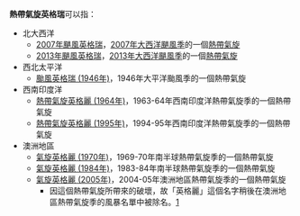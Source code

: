 {{NoteTA
|1=zh:颱風英格瑞 (1946年); zh-cn:超强台风丽德 (1946年); zh-hk:颱風無名 (1946年); zh-tw:中度颱風英格瑞 (1946年)
}}
'''熱帶氣旋英格瑞'''可以指：
*北大西洋
**[[2007年颶風英格瑞|2007年颶風英格瑞]]，[[2007年大西洋颶風季|2007年大西洋颶風季]]的一個[[熱帶氣旋|熱帶氣旋]]
**[[2013年颶風英格瑞|2013年颶風英格瑞]]，[[2013年大西洋颶風季|2013年大西洋颶風季]]的一個[[熱帶氣旋|熱帶氣旋]]
*西北太平洋
**[[颱風英格瑞_(1946年)|颱風英格瑞 (1946年)]]，1946年大平洋颱風季的一個熱帶氣旋
*西南印度洋
**[[熱帶氣旋英格麗_(1964年)|熱帶氣旋英格麗 (1964年)]]，1963-64年西南印度洋熱帶氣旋季的一個熱帶氣旋
**[[熱帶氣旋英格麗_(1995年)|熱帶氣旋英格麗 (1995年)]]，1994-95年西南印度洋熱帶氣旋季的一個熱帶氣旋
*澳洲地區
**[[氣旋英格麗_(1970年)|氣旋英格麗 (1970年)]]，1969-70年南半球熱帶氣旋季的一個熱帶氣旋
**[[氣旋英格麗_(1984年)|氣旋英格麗 (1984年)]]，1983-84年南半球熱帶氣旋季的一個熱帶氣旋
**[[氣旋英格麗_(2005年)|氣旋英格麗 (2005年)]]，2004-05年澳洲地區熱帶氣旋季的一個熱帶氣旋
***因這個熱帶氣旋所帶來的破壞，故「英格麗」這個名字稍後在澳洲地區熱帶氣旋季的風暴名單中被除名。[http://www.bom.gov.au/catalogue/warnings/cyclone_names.shtml] {{Wayback|url=http://www.bom.gov.au/catalogue/warnings/cyclone_names.shtml |date=20060615131914 }}

{{消歧义|cat=热带气旋消歧义}}